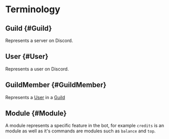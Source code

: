 # Terminology

## Guild {#Guild}

Represents a server on Discord.

## User {#User}

Represents a user on Discord.

## GuildMember {#GuildMember}

Represents a [User](#User) in a [Guild](#Guild)

## Module {#Module}

A module represents a specific feature in the bot, for example `credits` is an module as well as it's commands are modules such as `balance` and `top`.
